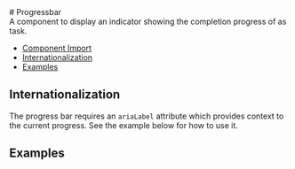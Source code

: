 
<Meta of={progressbarStories} />

<div className="docs-title">
  # Progressbar

  <div className='buttons-container'>
    <link-design of={JSON.stringify(progressbarStories)}></link-design>
    <NgbComponentDemoLink component="progressbar" />
  </div>
</div>

<div className="lead mb-16">
  A component to display an indicator showing the completion progress of as task.
</div>

<NgbComponentBanner component="progressbar" />

<ul>
  <li>
    <a href="#component-import" target="_self">
      Component Import
    </a>
  </li>
  <li>
    <a href="#internationalization" target="_self">
      Internationalization
    </a>
  </li>
  <li>
    <a href="#examples" target="_self">
      Examples
    </a>
  </li>
</ul>

<NgbComponentImport module="NgbProgressbarModule" />

## Internationalization

The progress bar requires an `ariaLabel` attribute which provides context to the current progress. See the example below for how to use it.

## Examples

<Source code={progressbarDefault} language="html" />

